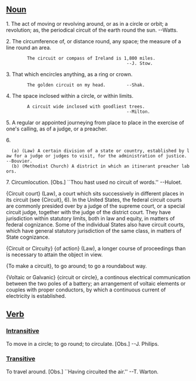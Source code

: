 ==[[Noun]]==
1. The act of moving or revolving around, or as in a circle or orbit; a revolution; as, the periodical circuit of the  earth round the sun. --Watts.

2. The circumference of, or distance round, any space; the  measure of a line round an area.

         The circuit or compass of Ireland is 1,800 miles.
                                               --J. Stow.

3. That which encircles anything, as a ring or crown.

         The golden circuit on my head.        --Shak.

4. The space inclosed within a circle, or within limits.

         A circuit wide inclosed with goodliest trees.
                                               --Milton.

5. A regular or appointed journeying from place to place in the exercise of one's calling, as of a judge, or a preacher.

6.
   (a) (Law) A certain division of a state or country, established by law for a judge or judges to visit, for the administration of justice. --Bouvier.
   (b) (Methodist Church) A district in which an itinerant preacher labors.

7. Circumlocution. [Obs.] ``Thou hast used no circuit of words.'' --Huloet.

{Circuit court} (Law), a court which sits successively in different places in its circuit (see {Circuit}, 6). In the United States, the federal circuit courts are commonly presided over by a judge of the supreme court, or a special circuit judge, together with the judge of the district court. They have jurisdiction within statutory limits, both in law and equity, in matters of federal  cognizance. Some of the individual States also have circuit courts, which have general statutory jurisdiction of the same class, in matters of State cognizance.

{Circuit or Circuity} {of action} (Law), a longer course of proceedings than is necessary to attain the object in view.

{To make a circuit}, to go around; to go a roundabout way.

{Voltaic or Galvanic} {circuit or circle}, a continous electrical communication between the two poles of a battery; an arrangement of voltaic elements or couples with proper conductors, by which a continuous current of electricity is established.

==[[Verb]]==

===[[Intransitive]]===
To move in a circle; to go round; to circulate. [Obs.] --J.
Philips.

===[[Transitive]]===
To travel around. [Obs.] ``Having circuited the air.'' --T.
Warton.